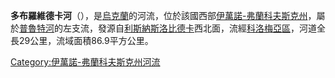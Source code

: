 '''多布羅維德卡河'''（{{lang-uk|Добровідка}}），是[[烏克蘭|烏克蘭]]的河流，位於該國西部[[伊萬諾-弗蘭科夫斯克州|伊萬諾-弗蘭科夫斯克州]]，屬於[[普魯特河|普魯特河]]的左支流，發源自[[利斯納斯洛比德卡|利斯納斯洛比德卡]]西北面，流經[[科洛梅亞區|科洛梅亞區]]，河道全長29公里，流域面積86.9平方公里。

{{DEFAULTSORT:Добровідка}}
[[Category:伊萬諾-弗蘭科夫斯克州河流|Category:伊萬諾-弗蘭科夫斯克州河流]]


{{Ukraine-river-stub}}